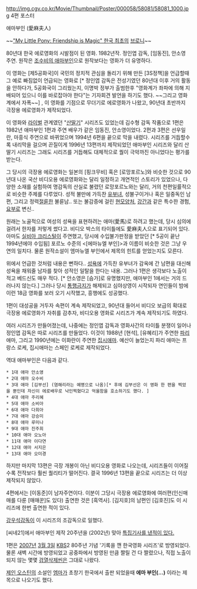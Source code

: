 http://img.cgv.co.kr/Movie/Thumbnail/Poster/000058/58081/58081_1000.jpg
4편 포스터

애마부인 (愛麻夫人)

~~[["My Little Pony: Friendship is Magic" 한국 최초의]] [[브로니]]~~

80년대 한국 에로영화의 시발점이 된 영화. 1982년작. 정인엽 감독, [임동진], 안소영 주연. 원작은 [http://cinemart2.blog.me/80156267605 조수비의 애마부인]으로 원작보다는 영화가 더 유명하다.

이 영화는 [제5공화국]이 국민의 정치적 관심을 돌리기 위해 만든 [3S정책]을 언급할때 그 예로 빠짐없이 언급되는 영화로 [* 정인엽 감독은 전성기였던 80년대 이후 거의 활동을 안하다가, 5공화국이 그리웠는지, 이명박 정부가 출범한후 "영화계가 좌파에 의해 지배되어 있으니 이를 바로잡아야 한다"는 기자회견 발언을 하기도 했다. ~~그리고 영화계에서 자폭~~] , 이 영화를 기점으로 무더기로 에로영화가 나왔고, 90년대 초반까지 극장용 에로영화가 제작되었다. 

이 영화와 [[라이벌]] 관계였던 "[[산딸기]]" 시리즈도 있었는데 김수형 감독 작품으로 1편은 1982년 애마부인 1편과 주연 배우가 같은 임동진, 안소영이었다. 2편과 3편은 선우일란, 마흥식 주연으로 바뀌었으며 1994년 6편을 끝으로 막을 내렸다. 시리즈를 거듭할수록 내리막을 걸으며 끈질이게 1996년 13편까지 제작되었던 애마부인 시리즈와 달리 산딸기 시리즈는 그래도 시리즈를 거듭해도 대체적으로 퀄이 극악까진 아니었다는 평가를 받는다. 

그 당시의 극장용 에로영화는 일본의 [핑크무비] 혹은 [로망포르노]와 비슷한 것으로 90년대 나온 국산 비디오용 에로영화와는 달리 일정하고 개연적인 스토리가 있었으나, 다양한 소재를 실험하여 명감독의 산실로 불렸던 로망포르노와는 달리, 거의 천편일률적으로 비슷한 주제를 다루었다. 성적 불만에 가득찬 [[유부녀]], 성불구이거나 혹은 일중독인 남편, 그리고 정력[[절륜]]한 불륜남.. 또는 불감증에 걸린 [[현모양처]], [[강간]]과 같은 특수한 경험, [[요부]]로 변신..

원래는 노골적으로 여성의 성욕을 표현하려는 애마(愛馬)로 하려고 했는데, 당시 심의에 걸려서 한자를 저렇게 썼다고. 비디오 박스의 타이틀에도 愛麻夫人으로 표기되어 있다.아마도 [[실비아 크리스털]]이 주연했고, 당시에 수입불가판정을 받았던 [* 5공이 끝난 1994년에야 수입됨] 포르노 수준의 <[에마뉴엘 부인]>과 이름이 비슷한 것은 그냥 우연의 일치다. 물론 원작소설이 엠마뉴엘 부인에서 제목의 힌트를 얻었는지도 모른다. 

위에서 언급한 것처럼 내용은 뻔하다.. [[성욕]]에 가득찬 유부녀가 감옥에 간 남편을 대신해 성욕을 채워줄 남자를 찾아 성적인 일탈을 한다는 내용. 그러나 1편은 생각보다 노출이 적고 베드신도 매우 적다. [* 안소영은 [슴가]로 유명했지만, 애마부인 1에서는 거의 드러나지 않는다.]  그러나 당시 [[통행금지]]가 해제되고 심야상영이 시작되자 연인들이 밤에 이런 18금 영화를 보러 오기 시작했고, 흥행에도 성공했다. 

1편이 대성공을 거두자 속편이 계속 제작되었고, 90년대 들어서 비디오 보급의 확대로 극장용 에로영화가 자취를 감추자, 비디오용 영화로 시리즈가 계속 제작되기도 하였다. 

여러 시리즈가 만들어졌는데, 나중에는 정인엽 감독과 영화사간의 타이틀 분쟁이 일어나 정인엽 감독은 따로 시리즈를 만들었다. 이것이 1988년 [현석], [유혜리]가 주연한 [[파리]] 애마, 그리고 1990년에는 이화란이 주연한 [[집시]]애마. 예산이 늘었는지 파리 애마는 프랑스 로케, 집시애마는 스페인 로케로 제작되었다. 

역대 애마부인은 다음과 같다.

 * 1대 애마 안소영
 * 2대 애마 오수비 
 * 3대 애마 [김부선] (염해리라는 예명으로 나옴)[* 후에 김부선은 이 영화 한 편을 찍었을 뿐인데 자신이 에로배우로 낙인찍혔다고 억울함을 호소하기도 했다. ]
 * 4대 애마 주리혜 
 * 5대 애마 소비아 
 * 6대 애마 다희아 
 * 7대 애마 강승미 
 * 8대 애마 루미나 
 * 9대 애마 진주희 
 * 10대 애마 오노아 
 * 11대 애마 이다연 
 * 12대 애마 서지은 
 * 13대 애마 오미경 

하지만 마지막 13편은 극장 개봉이 아닌 비디오용 영화로 나오는데, 시리즈들이 이어질수록 전작보다 훨씬 퀄리티가 떨어진다. 결국 1996년 13편을 끝으로 시리즈는 더 이상 제작되지 않았다. 

4편에서는 [이동준]이 남자주연이다. 이분이 그당시 극장용 에로영화에 여러편(인신매매를 다룬 [매매꾼]도 있다) 출연한 것은 [흑역사]. [김지호]의 남편인 [김호진]도 이 시리즈에 한번 출연한 적이 있다.

[[강우석]]감독이 이 시리즈의 조감독으로 일했다.

[씨네21]에서 애마부인 제작 20주년을 (2002년) 맞아 [http://www.cine21.com/Magazine/mag_pub_view.php?mm=005001001&mag_id=7412 특집기사를 낸적이 있다. ]

1편은 [[2007년]] [[3월 3일]] [[KBS]]2 80주년 기념 '기록을 깬 한국영화 시리즈'로 방영되었다. 물론 새벽 시간에 방영되었고 공중파에서 방영된 만큼 짤릴 건 다 짤렸으나, 직접 노출이 되지 않는 몇몇 [[검열삭제]]씬은 그대로 나왔다. 

[[제인 오스틴]]의 소설인 [[엠마]]가 초창기 한국에서 출판 되었을때 '''에마 부인(...)''' 이라는 제목으로 나오기도 했다.
